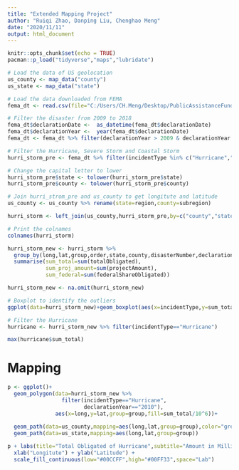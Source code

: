 ---
title: "Extended Mapping Project"
author: "Ruiqi Zhao, Danping Liu, Chenghao Meng"
date: "2020/11/11"
output: html_document
---

```{r setup, include=FALSE}
knitr::opts_chunk$set(echo = TRUE)
pacman::p_load("tidyverse","maps","lubridate")
```

```{r}
# Load the data of US geolocation
us_county <- map_data("county")
us_state <- map_data("state")
```

```{r}
# Load the data downloaded from FEMA
fema_dt <- read.csv(file="C:/Users/CH.Meng/Desktop/PublicAssistanceFundedProjectsDetails.csv",header = T)
```

```{r}
# Filter the disaster from 2009 to 2018
fema_dt$declarationDate <-  as_datetime(fema_dt$declarationDate)
fema_dt$declarationYear <-  year(fema_dt$declarationDate)
fema_dt <- fema_dt %>% filter(declarationYear > 2009 & declarationYear < 2018)
```

```{r}
# Filter the Hurricane, Severe Storm and Coastal Storm
hurri_storm_pre <- fema_dt %>% filter(incidentType %in% c("Hurricane","Severe Storm(s)","Coastal Storm")) %>% select("disasterNumber","declarationYear","incidentType","state","county","projectAmount","federalShareObligated","totalObligated")
```

```{r}
# Change the capital letter to lower
hurri_storm_pre$state <- tolower(hurri_storm_pre$state)
hurri_storm_pre$county <- tolower(hurri_storm_pre$county)
```

```{r}
# Join hurri_strom_pre and us_county to get longitute and latitude
us_county <- us_county %>% rename(state=region,county=subregion)

hurri_storm <- left_join(us_county,hurri_storm_pre,by=c("county","state"))
```

```{r}
# Print the colnames
colnames(hurri_storm)
```

```{r message=FALSE, warning=FALSE}
hurri_storm_new <- hurri_storm %>% 
  group_by(long,lat,group,order,state,county,disasterNumber,declarationYear,incidentType) %>% 
  summarise(sum_total=sum(totalObligated),
            sum_proj_amount=sum(projectAmount),
            sum_federal=sum(federalShareObligated))

hurri_storm_new <- na.omit(hurri_storm_new)
```


```{r}
# Boxplot to identify the outliers
ggplot(data=hurri_storm_new)+geom_boxplot(aes(x=incidentType,y=sum_total))
```

```{r}
# Filter the Hurricane
hurricane <- hurri_storm_new %>% filter(incidentType=="Hurricane")

max(hurricane$sum_total)
```

# Mapping
```{r}
p <- ggplot()+
  geom_polygon(data=hurri_storm_new %>% 
                 filter(incidentType=="Hurricane",
                        declarationYear=="2010"),
               aes(x=long,y=lat,group=group,fill=sum_total/10^6))+
  
  geom_path(data=us_county,mapping=aes(long,lat,group=group),color="grey")+
  geom_path(data=us_state,mapping=aes(long,lat,group=group))
```

```{r}
p + labs(title="Total Obligated of Hurricane",subtitle="Amount in Million, 2010",fill="Total Obligated" ) +
  xlab("Longitute") + ylab("Latitude") +
  scale_fill_continuous(low="#00CCFF",high="#00FF33",space="Lab")
```

